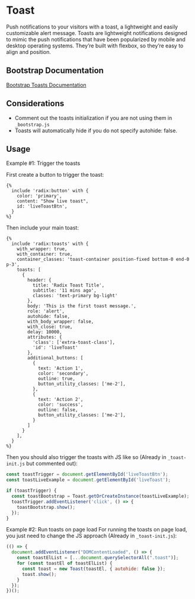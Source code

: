 # Toast

Push notifications to your visitors with a toast, a lightweight and easily customizable alert message.
Toasts are lightweight notifications designed to mimic the push notifications that have been popularized by mobile and desktop operating systems. They’re built with flexbox, so they’re easy to align and position.

## Bootstrap Documentation

[Bootstrap Toasts Documentation](https://getbootstrap.com/docs/5.3/components/toasts/)

## Considerations

- Comment out the toasts initialization if you are not using them in `_bootstrap.js`
- Toasts will automatically hide if you do not specify autohide: false.

## Usage

Example #1: Trigger the toasts

First create a button to trigger the toast:

```twig
{%
  include 'radix:button' with {
    color: 'primary',
    content: "Show live toast",
    id: 'liveToastBtn',
  }
%}
```

Then include your main toast:

```twig
{%
  include 'radix:toasts' with {
    with_wrapper: true,
    with_container: true,
    container_classes: 'toast-container position-fixed bottom-0 end-0 p-3',
    toasts: [
      {
        header: {
          title: 'Radix Toast Title',
          subtitle: '11 mins ago',
          classes: 'text-primary bg-light'
        },
        body: 'This is the first toast message.',
        role: 'alert',
        autohide: false,
        with_body_wrapper: false,
        with_close: true,
        delay: 10000,
        attributes: {
          'class': ['extra-toast-class'],
          'id': 'liveToast'
        },
        additional_buttons: [
          {
            text: 'Action 1',
            color: 'secondary',
            outline: true,
            button_utility_classes: ['me-2'],
          },
          {
            text: 'Action 2',
            color: 'success',
            outline: false,
            button_utility_classes: ['me-2'],
          }
        ]
      }
    ],
  }
%}
```

Then you should also trigger the toasts with JS like so (Already in `_toast-init.js` but commented out):

```js
const toastTrigger = document.getElementById('liveToastBtn');
const toastLiveExample = document.getElementById('liveToast');

if (toastTrigger) {
  const toastBootstrap = Toast.getOrCreateInstance(toastLiveExample);
  toastTrigger.addEventListener('click', () => {
    toastBootstrap.show();
  });
}
```

Example #2: Run toasts on page load
For running the toasts on page load, you just need to change the JS approach (Already in `_toast-init.js`):

```js
(() => {
  document.addEventListener("DOMContentLoaded", () => {
    const toastElList = [...document.querySelectorAll(".toast")];
    for (const toastEl of toastElList) {
      const toast = new Toast(toastEl, { autohide: false });
      toast.show();
    }
  });
})();
```
